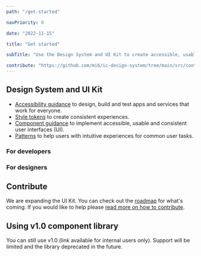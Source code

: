 ```yaml
---
path: "/get-started"

navPriority: 0

date: "2022-11-15"

title: "Get started"

subTitle: "Use the Design System and UI Kit to create accessible, usable and consistent apps and services for the United Kingdom Intelligence Community."

contribute: "https://github.com/mi6/ic-design-system/tree/main/src/content/structured/get-started/index.mdx"
---
```



## Design System and UI Kit

- [Accessibility guidance](/accessibility) to design, build and test apps and services that work for everyone.
- [Style tokens](/styles) to create consistent experiences.
- [Component guidance](/components) to implement accessible, usable and consistent user interfaces (UI).
- [Patterns](/patterns) to help users with intuitive experiences for common user tasks.

### For developers

<IcCard
  heading="Install the UI Kit components"
  message="Install and use the UI Kit component library. Use React or web components to quickly build accessible interfaces."
  href="get-started/install-components"
  clickable
  full-width
/>

### For designers

<IcCard
  heading="Figma UI Kit"
  message="Reusable and flexible Figma components used to design, prototype and hand-off designs for apps and digital products."
  href="get-started/figma"
  clickable
  full-width
/>

## Contribute

We are expanding the UI Kit. You can check out the [roadmap](/community/roadmap) for what's coming. If you would like to help please [read more on how to contribute](/community).

## Using v1.0 component library

You can still use v1.0 (link available for internal users only). Support will be limited and the library deprecated in the future.
